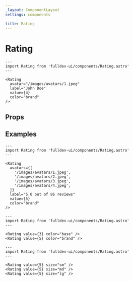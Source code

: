 ```yaml
---
_layout: ComponentLayout
settings: components

title: Rating
---
```


# Rating


```astro live
---
import Rating from 'fulldev-ui/components/Rating.astro'
---

<Rating
  avatar="/images/avatars/1.jpeg"
  label="John Doe"
  value={4}
  color="brand"
/>
```

## Props

<PropsTable />

## Examples

```astro live
---
import Rating from 'fulldev-ui/components/Rating.astro'
---

<Rating
  avatars={[
    '/images/avatars/1.jpeg',
    '/images/avatars/2.jpeg',
    '/images/avatars/3.jpeg',
    '/images/avatars/4.jpeg',
  ]}
  label="5.0 out of 86 reviews"
  value={5}
  color="brand"
/>
```

```astro live
---
import Rating from 'fulldev-ui/components/Rating.astro'
---

<Rating value={3} color="base" />
<Rating value={5} color="brand" />
```

```astro live
---
import Rating from 'fulldev-ui/components/Rating.astro'
---

<Rating value={5} size="sm" />
<Rating value={5} size="md" />
<Rating value={5} size="lg" />
```
